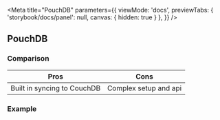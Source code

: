 
<Meta 
  title="PouchDB"
  parameters={{
    viewMode: 'docs',
    previewTabs: { 'storybook/docs/panel': null, canvas: { hidden: true } },
  }}
/>

## PouchDB

### Comparison

| Pros                         | Cons                                   |
|------------------------------|----------------------------------------|
| Built in syncing to CouchDB  | Complex setup and api                  |

### Example

<Story name="Example">
  <PouchDB/>
</Story>
